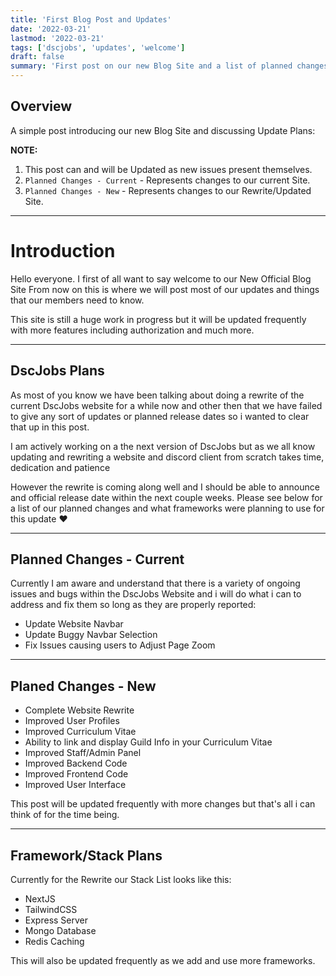 ```yaml
---
title: 'First Blog Post and Updates'
date: '2022-03-21'
lastmod: '2022-03-21'
tags: ['dscjobs', 'updates', 'welcome']
draft: false
summary: 'First post on our new Blog Site and a list of planned changes for DscJobs'
---
```


## Overview

A simple post introducing our new Blog Site and discussing Update Plans:

**NOTE:** 
1. This post can and will be Updated as new issues present themselves.
2. `Planned Changes - Current` - Represents changes to our current Site.
3. `Planned Changes - New` - Represents changes to our Rewrite/Updated Site.

<TOCInline toc={props.toc} exclude="Overview" toHeading={2} />

---

# Introduction

Hello everyone. I first of all want to say welcome to our New Official Blog Site
From now on this is where we will post most of our updates and things that our
members need to know.

This site is still a huge work in progress but it will be updated frequently
with more features including authorization and much more.

---

## DscJobs Plans
As most of you know we have been talking about doing a rewrite of the current
DscJobs website for a while now and other then that we have failed to give any
sort of updates or planned release dates so i wanted to clear that up in this post.

I am actively working on a the next version of DscJobs but as we all know updating
and rewriting a website and discord client from scratch takes time, dedication and patience

However the rewrite is coming along well and I should be able to announce and official release
date within the next couple weeks. Please see below for a list of our planned changes and what
frameworks were planning to use for this update ❤️

---

## Planned Changes - Current

Currently I am aware and understand that there is a variety of ongoing issues and bugs within
the DscJobs Website and i will do what i can to address and fix them so long as they are properly
reported:

- Update Website Navbar
- Update Buggy Navbar Selection
- Fix Issues causing users to Adjust Page Zoom

---

## Planed Changes - New

- Complete Website Rewrite
- Improved User Profiles
- Improved Curriculum Vitae
- Ability to link and display Guild Info in your Curriculum Vitae
- Improved Staff/Admin Panel
- Improved Backend Code
- Improved Frontend Code
- Improved User Interface

This post will be updated frequently with more changes but that's all
i can think of for the time being.

---

## Framework/Stack Plans

Currently for the Rewrite our Stack List looks like this:

- NextJS
- TailwindCSS
- Express Server
- Mongo Database
- Redis Caching

This will also be updated frequently as we add and use more frameworks.




